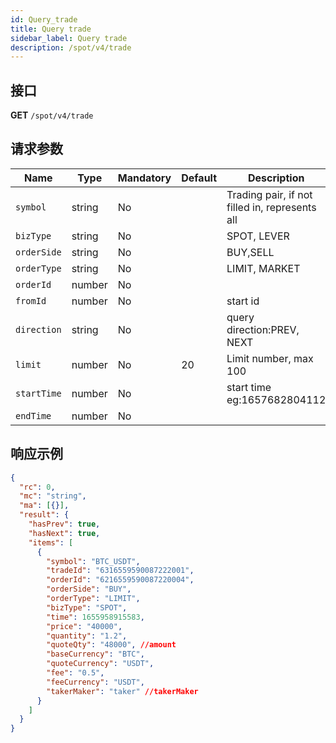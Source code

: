 ```yaml
---
id: Query_trade
title: Query trade
sidebar_label: Query trade
description: /spot/v4/trade
---
```


## 接口

**GET** `/spot/v4/trade`

## 请求参数

| Name | Type | Mandatory | Default | Description |
| --- | --- | --- | --- | --- |
| `symbol` | string | No |  | Trading pair, if not filled in, represents all |
| `bizType` | string | No |  | SPOT, LEVER |
| `orderSide` | string | No |  | BUY,SELL |
| `orderType` | string | No |  | LIMIT, MARKET |
| `orderId` | number | No |  |  |
| `fromId` | number | No |  | start id |
| `direction` | string | No |  | query direction:PREV, NEXT |
| `limit` | number | No | 20 | Limit number, max 100 |
| `startTime` | number | No |  | start time eg:1657682804112 |
| `endTime` | number | No |  |  |

## 响应示例

```json
{
  "rc": 0,
  "mc": "string",
  "ma": [{}],
  "result": {
    "hasPrev": true,
    "hasNext": true,
    "items": [
      {
        "symbol": "BTC_USDT",
        "tradeId": "6316559590087222001",
        "orderId": "6216559590087220004",
        "orderSide": "BUY",
        "orderType": "LIMIT",
        "bizType": "SPOT",
        "time": 1655958915583,
        "price": "40000",
        "quantity": "1.2",
        "quoteQty": "48000", //amount
        "baseCurrency": "BTC",
        "quoteCurrency": "USDT",
        "fee": "0.5",
        "feeCurrency": "USDT",
        "takerMaker": "taker" //takerMaker
      }
    ]
  }
}
```
